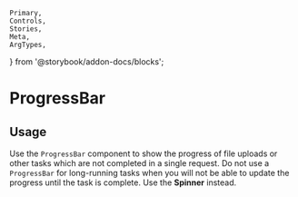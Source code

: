 	Primary,
	Controls,
	Stories,
	Meta,
	ArgTypes,
} from '@storybook/addon-docs/blocks';


<Meta of={ProgressBarStories} />

# ProgressBar

## Usage

Use the `ProgressBar` component to show the progress of file uploads or other tasks which are not completed in a single request. Do not use a `ProgressBar` for long-running tasks when you will not be able to update the progress until the task is complete. Use the **Spinner** instead.

<Primary />
<Controls />
<Stories />
